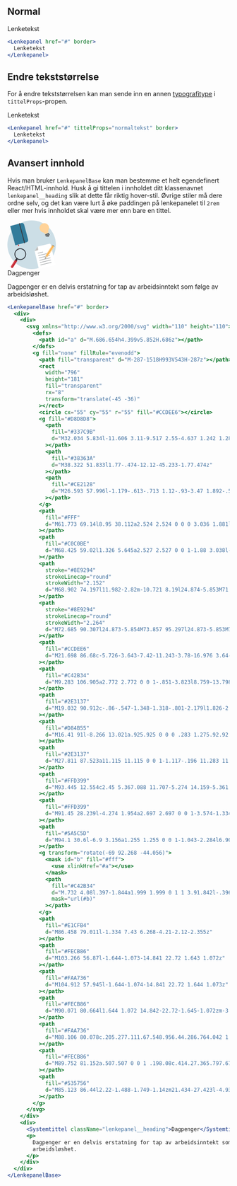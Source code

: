 
## Normal

<Example>
  <Lenkepanel href="#" border>
    Lenketekst
  </Lenkepanel>
</Example>

```jsx
<Lenkepanel href="#" border>
  Lenketekst
</Lenkepanel>
```

## Endre tekststørrelse

For å endre tekststørrelsen kan man sende inn en annen
[typografitype](#/resources/typografi) i `tittelProps`-propen.

<Example>
  <Lenkepanel href="#" tittelProps="normaltekst" border>
    Lenketekst
  </Lenkepanel>
</Example>

```jsx
<Lenkepanel href="#" tittelProps="normaltekst" border>
  Lenketekst
</Lenkepanel>
```

## Avansert innhold

Hvis man bruker `LenkepanelBase` kan man bestemme et helt egendefinert React/HTML-innhold. Husk
å gi tittelen i innholdet ditt klassenavnet `lenkepanel__heading` slik at dette får riktig hover-stil.
Øvrige stiler må dere ordne selv, og det kan være lurt å øke paddingen på lenkepanelet til `2rem` eller mer
hvis innholdet skal være mer enn bare en tittel.

<Example>
  <LenkepanelBase href="#" style={{ padding: "2rem 2.5rem 2rem 2rem" }} border>
    <div style={{ display: "flex", alignItems: "center" }}>
      <div>
        <svg
          style={{ marginRight: "2rem" }}
          xmlns="http://www.w3.org/2000/svg"
          width="110"
          height="110"
        >
          <defs>
            <path id="a" d="M.686.654h4.399v5.852H.686z"></path>
          </defs>
          <g fill="none" fillRule="evenodd">
            <path fill="transparent" d="M-287-1518H993V543H-287z"></path>
            <rect
              width="796"
              height="181"
              fill="transparent"
              rx="8"
              transform="translate(-45 -36)"
            ></rect>
            <circle cx="55" cy="55" r="55" fill="#CCDEE6"></circle>
            <g fill="#D8D8D8">
              <path
                fill="#337C9B"
                d="M32.034 5.834l-11.606 3.11-9.517 2.55-4.637 1.242 1.284 4.794 9.069 33.843 1.284 4.795 4.637-1.243 9.518-2.55 11.605-3.11c2.561-.686 4.063-3.389 3.353-6.037L37.956 9.385c-.71-2.648-3.361-4.238-5.922-3.551"
              ></path>
              <path
                fill="#38363A"
                d="M38.322 51.833l1.77-.474-12.12-45.233-1.77.474z"
              ></path>
              <path
                fill="#CE2128"
                d="M26.593 57.996l-1.179-.613-.713 1.12-.93-3.47 1.892-.507z"
              ></path>
            </g>
            <path
              fill="#FFF"
              d="M61.773 69.14l8.95 38.112a2.524 2.524 0 0 0 3.036 1.881l32.913-7.745a2.528 2.528 0 0 0 1.88-3.04L98.279 54.591a2.526 2.526 0 0 0-3.037-1.883L68.425 59.02l-6.652 10.12z"
            ></path>
            <path
              fill="#C0C0BE"
              d="M68.425 59.02l1.326 5.645a2.527 2.527 0 0 1-1.88 3.038l-6.098 1.436 6.652-10.12z"
            ></path>
            <path
              stroke="#8E9294"
              strokeLinecap="round"
              strokeWidth="2.152"
              d="M68.902 74.197l11.982-2.82m-10.721 8.19l24.874-5.853M71.424 84.937l24.873-5.853"
            ></path>
            <path
              stroke="#8E9294"
              strokeLinecap="round"
              strokeWidth="2.264"
              d="M72.685 90.307l24.873-5.854M73.857 95.297l24.873-5.853M75.021 100.7l24.874-5.853"
            ></path>
            <path
              fill="#CCDEE6"
              d="M21.698 86.68c-5.726-3.643-7.42-11.243-3.78-16.976 3.64-5.733 11.231-7.427 16.958-3.784 5.727 3.643 7.42 11.243 3.78 16.976-3.639 5.733-11.231 7.427-16.958 3.784z"
            ></path>
            <path
              fill="#C42B34"
              d="M9.283 106.905a2.772 2.772 0 0 1-.851-3.823l8.759-13.798a2.765 2.765 0 0 1 3.817-.852 2.77 2.77 0 0 1 .851 3.822l-8.758 13.799a2.764 2.764 0 0 1-3.818.852"
            ></path>
            <path
              fill="#2E3137"
              d="M19.032 90.912c-.86-.547-1.348-1.318-.801-2.179l1.826-2.877a1.841 1.841 0 0 1 2.546-.567 1.847 1.847 0 0 1 .566 2.547l-1.826 2.878c-.547.86-1.452.744-2.31.198"
            ></path>
            <path
              fill="#D84B55"
              d="M16.41 91l-8.266 13.021a.925.925 0 0 0 .283 1.275.92.92 0 0 0 1.272-.284l7.912-12.463c-.713-.47-1.083-1.039-1.2-1.549"
            ></path>
            <path
              fill="#2E3137"
              d="M27.811 87.523a11.115 11.115 0 0 1-1.117-.196 11.283 11.283 0 0 1-3.577-1.48c-5.295-3.369-6.866-10.423-3.502-15.723 3.366-5.301 10.412-6.874 15.709-3.504 5.296 3.368 6.866 10.422 3.5 15.723a11.317 11.317 0 0 1-2.86 3.053 11.4 11.4 0 0 1-4.72 2.029c-1.127.203-2.284.24-3.433.098m12.57-4.19c3.911-6.16 2.085-14.358-4.069-18.271-6.154-3.915-14.342-2.089-18.253 4.072-3.91 6.16-2.085 14.356 4.07 18.271 6.153 3.915 14.343 2.09 18.252-4.072"
            ></path>
            <path
              fill="#FFD399"
              d="M93.445 12.554c2.45 5.367.088 11.707-5.274 14.159-5.361 2.452-11.695.088-14.145-5.279-2.449-5.368-.088-11.707 5.275-14.16 5.361-2.452 11.695-.088 14.144 5.28"
            ></path>
            <path
              fill="#FFD399"
              d="M91.45 28.239l-4.274 1.954a2.697 2.697 0 0 1-3.574-1.334l-2.775-6.08a2.7 2.7 0 0 1 1.333-3.578l4.274-1.955a2.696 2.696 0 0 1 3.575 1.334l2.775 6.08a2.702 2.702 0 0 1-1.333 3.579"
            ></path>
            <path
              fill="#5A5C5D"
              d="M94.1 30.6l-6.9 3.156a1.255 1.255 0 0 1-1.043-2.284l6.902-3.155a1.253 1.253 0 1 1 1.04 2.282m1.275 2.794l-6.9 3.156a1.254 1.254 0 1 1-1.041-2.283l6.9-3.156a1.254 1.254 0 0 1 1.041 2.283m-1.682 1.387l-3.044 1.392c-.458.21-.4.889.09 1.006.685.164 1.425.11 2.115-.207a3.25 3.25 0 0 0 1.54-1.464c.233-.449-.241-.936-.701-.727"
            ></path>
            <g transform="rotate(-69 92.268 -44.056)">
              <mask id="b" fill="#fff">
                <use xlinkHref="#a"></use>
              </mask>
              <path
                fill="#C42B34"
                d="M.732 4.08l.397-1.844a1.999 1.999 0 1 1 3.91.842l-.396 1.846A2 2 0 1 1 .732 4.08"
                mask="url(#b)"
              ></path>
            </g>
            <path
              fill="#E1CFB4"
              d="M86.458 79.011l-1.334 7.43 6.268-4.21-2.12-2.355z"
            ></path>
            <path
              fill="#FECB86"
              d="M103.266 56.87l-1.644-1.073-14.841 22.72 1.643 1.072z"
            ></path>
            <path
              fill="#FAA736"
              d="M104.912 57.945l-1.644-1.074-14.841 22.72 1.644 1.073z"
            ></path>
            <path
              fill="#FECB86"
              d="M90.071 80.664l1.644 1.072 14.842-22.72-1.645-1.072zm-3.306-.951c.31.203.774-.055 1.188.215a.513.513 0 0 1 .152.15l.32-.488-1.644-1.073-.297.453s-.028.542.281.743"
            ></path>
            <path
              fill="#FAA736"
              d="M88.106 80.078c.205.277.111.67.548.956.44.286.764.042 1.098.118l.32-.488-1.648-1.075-.318.489z"
            ></path>
            <path
              fill="#FECB86"
              d="M89.752 81.152a.507.507 0 0 1 .198.08c.414.27.365.797.675 1 .311.204.794-.041.794-.041l.296-.454-1.644-1.073-.32.488z"
            ></path>
            <path
              fill="#535756"
              d="M85.123 86.44l2.22-1.488-1.749-1.14zm21.434-27.423l-4.935-3.22.437-.67 4.935 3.22z"
            ></path>
          </g>
        </svg>
      </div>
      <div>
        <Systemtittel className="lenkepanel__heading" style={{ marginTop: 0 }}>
          Dagpenger
        </Systemtittel>
        <p>
          Dagpenger er en delvis erstatning for tap av arbeidsinntekt som følge
          av arbeidsløshet.
        </p>
      </div>
    </div>
  </LenkepanelBase>
</Example>

```jsx
<LenkepanelBase href="#" border>
  <div>
    <div>
      <svg xmlns="http://www.w3.org/2000/svg" width="110" height="110">
        <defs>
          <path id="a" d="M.686.654h4.399v5.852H.686z"></path>
        </defs>
        <g fill="none" fillRule="evenodd">
          <path fill="transparent" d="M-287-1518H993V543H-287z"></path>
          <rect
            width="796"
            height="181"
            fill="transparent"
            rx="8"
            transform="translate(-45 -36)"
          ></rect>
          <circle cx="55" cy="55" r="55" fill="#CCDEE6"></circle>
          <g fill="#D8D8D8">
            <path
              fill="#337C9B"
              d="M32.034 5.834l-11.606 3.11-9.517 2.55-4.637 1.242 1.284 4.794 9.069 33.843 1.284 4.795 4.637-1.243 9.518-2.55 11.605-3.11c2.561-.686 4.063-3.389 3.353-6.037L37.956 9.385c-.71-2.648-3.361-4.238-5.922-3.551"
            ></path>
            <path
              fill="#38363A"
              d="M38.322 51.833l1.77-.474-12.12-45.233-1.77.474z"
            ></path>
            <path
              fill="#CE2128"
              d="M26.593 57.996l-1.179-.613-.713 1.12-.93-3.47 1.892-.507z"
            ></path>
          </g>
          <path
            fill="#FFF"
            d="M61.773 69.14l8.95 38.112a2.524 2.524 0 0 0 3.036 1.881l32.913-7.745a2.528 2.528 0 0 0 1.88-3.04L98.279 54.591a2.526 2.526 0 0 0-3.037-1.883L68.425 59.02l-6.652 10.12z"
          ></path>
          <path
            fill="#C0C0BE"
            d="M68.425 59.02l1.326 5.645a2.527 2.527 0 0 1-1.88 3.038l-6.098 1.436 6.652-10.12z"
          ></path>
          <path
            stroke="#8E9294"
            strokeLinecap="round"
            strokeWidth="2.152"
            d="M68.902 74.197l11.982-2.82m-10.721 8.19l24.874-5.853M71.424 84.937l24.873-5.853"
          ></path>
          <path
            stroke="#8E9294"
            strokeLinecap="round"
            strokeWidth="2.264"
            d="M72.685 90.307l24.873-5.854M73.857 95.297l24.873-5.853M75.021 100.7l24.874-5.853"
          ></path>
          <path
            fill="#CCDEE6"
            d="M21.698 86.68c-5.726-3.643-7.42-11.243-3.78-16.976 3.64-5.733 11.231-7.427 16.958-3.784 5.727 3.643 7.42 11.243 3.78 16.976-3.639 5.733-11.231 7.427-16.958 3.784z"
          ></path>
          <path
            fill="#C42B34"
            d="M9.283 106.905a2.772 2.772 0 0 1-.851-3.823l8.759-13.798a2.765 2.765 0 0 1 3.817-.852 2.77 2.77 0 0 1 .851 3.822l-8.758 13.799a2.764 2.764 0 0 1-3.818.852"
          ></path>
          <path
            fill="#2E3137"
            d="M19.032 90.912c-.86-.547-1.348-1.318-.801-2.179l1.826-2.877a1.841 1.841 0 0 1 2.546-.567 1.847 1.847 0 0 1 .566 2.547l-1.826 2.878c-.547.86-1.452.744-2.31.198"
          ></path>
          <path
            fill="#D84B55"
            d="M16.41 91l-8.266 13.021a.925.925 0 0 0 .283 1.275.92.92 0 0 0 1.272-.284l7.912-12.463c-.713-.47-1.083-1.039-1.2-1.549"
          ></path>
          <path
            fill="#2E3137"
            d="M27.811 87.523a11.115 11.115 0 0 1-1.117-.196 11.283 11.283 0 0 1-3.577-1.48c-5.295-3.369-6.866-10.423-3.502-15.723 3.366-5.301 10.412-6.874 15.709-3.504 5.296 3.368 6.866 10.422 3.5 15.723a11.317 11.317 0 0 1-2.86 3.053 11.4 11.4 0 0 1-4.72 2.029c-1.127.203-2.284.24-3.433.098m12.57-4.19c3.911-6.16 2.085-14.358-4.069-18.271-6.154-3.915-14.342-2.089-18.253 4.072-3.91 6.16-2.085 14.356 4.07 18.271 6.153 3.915 14.343 2.09 18.252-4.072"
          ></path>
          <path
            fill="#FFD399"
            d="M93.445 12.554c2.45 5.367.088 11.707-5.274 14.159-5.361 2.452-11.695.088-14.145-5.279-2.449-5.368-.088-11.707 5.275-14.16 5.361-2.452 11.695-.088 14.144 5.28"
          ></path>
          <path
            fill="#FFD399"
            d="M91.45 28.239l-4.274 1.954a2.697 2.697 0 0 1-3.574-1.334l-2.775-6.08a2.7 2.7 0 0 1 1.333-3.578l4.274-1.955a2.696 2.696 0 0 1 3.575 1.334l2.775 6.08a2.702 2.702 0 0 1-1.333 3.579"
          ></path>
          <path
            fill="#5A5C5D"
            d="M94.1 30.6l-6.9 3.156a1.255 1.255 0 0 1-1.043-2.284l6.902-3.155a1.253 1.253 0 1 1 1.04 2.282m1.275 2.794l-6.9 3.156a1.254 1.254 0 1 1-1.041-2.283l6.9-3.156a1.254 1.254 0 0 1 1.041 2.283m-1.682 1.387l-3.044 1.392c-.458.21-.4.889.09 1.006.685.164 1.425.11 2.115-.207a3.25 3.25 0 0 0 1.54-1.464c.233-.449-.241-.936-.701-.727"
          ></path>
          <g transform="rotate(-69 92.268 -44.056)">
            <mask id="b" fill="#fff">
              <use xlinkHref="#a"></use>
            </mask>
            <path
              fill="#C42B34"
              d="M.732 4.08l.397-1.844a1.999 1.999 0 1 1 3.91.842l-.396 1.846A2 2 0 1 1 .732 4.08"
              mask="url(#b)"
            ></path>
          </g>
          <path
            fill="#E1CFB4"
            d="M86.458 79.011l-1.334 7.43 6.268-4.21-2.12-2.355z"
          ></path>
          <path
            fill="#FECB86"
            d="M103.266 56.87l-1.644-1.073-14.841 22.72 1.643 1.072z"
          ></path>
          <path
            fill="#FAA736"
            d="M104.912 57.945l-1.644-1.074-14.841 22.72 1.644 1.073z"
          ></path>
          <path
            fill="#FECB86"
            d="M90.071 80.664l1.644 1.072 14.842-22.72-1.645-1.072zm-3.306-.951c.31.203.774-.055 1.188.215a.513.513 0 0 1 .152.15l.32-.488-1.644-1.073-.297.453s-.028.542.281.743"
          ></path>
          <path
            fill="#FAA736"
            d="M88.106 80.078c.205.277.111.67.548.956.44.286.764.042 1.098.118l.32-.488-1.648-1.075-.318.489z"
          ></path>
          <path
            fill="#FECB86"
            d="M89.752 81.152a.507.507 0 0 1 .198.08c.414.27.365.797.675 1 .311.204.794-.041.794-.041l.296-.454-1.644-1.073-.32.488z"
          ></path>
          <path
            fill="#535756"
            d="M85.123 86.44l2.22-1.488-1.749-1.14zm21.434-27.423l-4.935-3.22.437-.67 4.935 3.22z"
          ></path>
        </g>
      </svg>
    </div>
    <div>
      <Systemtittel className="lenkepanel__heading">Dagpenger</Systemtittel>
      <p>
        Dagpenger er en delvis erstatning for tap av arbeidsinntekt som følge av
        arbeidsløshet.
      </p>
    </div>
  </div>
</LenkepanelBase>
```
